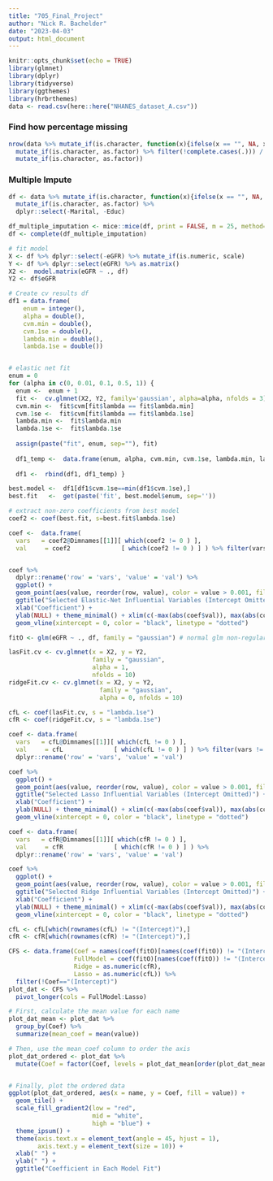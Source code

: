 ```yaml
---
title: "705_Final_Project"
author: "Nick R. Bachelder"
date: "2023-04-03"
output: html_document
---
```


```r
knitr::opts_chunk$set(echo = TRUE)
library(glmnet)
library(dplyr)
library(tidyverse)
library(ggthemes)
library(hrbrthemes)
data <- read.csv(here::here("NHANES_dataset_A.csv"))
```


### Find how percentage missing

```r
nrow(data %>% mutate_if(is.character, function(x){ifelse(x == "", NA, x)}) %>%
  mutate_if(is.character, as.factor) %>% filter(!complete.cases(.))) / nrow(data %>% mutate_if(is.character, function(x){ifelse(x == "", NA, x)}) %>%
  mutate_if(is.character, as.factor))
```

### Multiple Impute

```r
df <- data %>% mutate_if(is.character, function(x){ifelse(x == "", NA, x)}) %>%
  mutate_if(is.character, as.factor) %>%
  dplyr::select(-Marital, -Educ)

df_multiple_imputation <- mice::mice(df, print = FALSE, m = 25, method="pmm", maxit=20)
df <- complete(df_multiple_imputation)
```

```r
# fit model 
X <- df %>% dplyr::select(-eGFR) %>% mutate_if(is.numeric, scale)
Y <- df %>% dplyr::select(eGFR) %>% as.matrix()
X2 <-  model.matrix(eGFR ~ ., df)
Y2 <- df$eGFR

# Create cv results df
df1 = data.frame(
    enum = integer(),
    alpha = double(),
    cvm.min = double(),
    cvm.1se = double(),
    lambda.min = double(),
    lambda.1se = double())


# elastic net fit
enum = 0
for (alpha in c(0, 0.01, 0.1, 0.5, 1)) {
  enum <-  enum + 1
  fit <-  cv.glmnet(X2, Y2, family='gaussian', alpha=alpha, nfolds = 3)
  cvm.min <-  fit$cvm[fit$lambda == fit$lambda.min]
  cvm.1se <-  fit$cvm[fit$lambda == fit$lambda.1se]
  lambda.min <-  fit$lambda.min
  lambda.1se <-  fit$lambda.1se
  
  assign(paste("fit", enum, sep=""), fit)
  
  df1_temp <-  data.frame(enum, alpha, cvm.min, cvm.1se, lambda.min, lambda.1se)
  
  df1 <-  rbind(df1, df1_temp) }

best.model <-  df1[df1$cvm.1se==min(df1$cvm.1se),]
best.fit   <-  get(paste('fit', best.model$enum, sep=''))

# extract non-zero coefficients from best model
coef2 <- coef(best.fit, s=best.fit$lambda.1se)

coef <-  data.frame(
  vars   = coef2@Dimnames[[1]][ which(coef2 != 0 ) ], 
  val     = coef2              [ which(coef2 != 0 ) ] ) %>% filter(vars != '(Intercept)')


coef %>%
  dplyr::rename('row' = 'vars', 'value' = 'val') %>%
  ggplot() +
  geom_point(aes(value, reorder(row, value), color = value > 0.001, fill = value > 0.001), size = 4, shape = 23, show.legend = FALSE) + 
  ggtitle("Selected Elastic-Net Influential Variables (Intercept Omitted)") +
  xlab("Coefficient") +
  ylab(NULL) + theme_minimal() + xlim(c(-max(abs(coef$val)), max(abs(coef$val)) ) ) + 
  geom_vline(xintercept = 0, color = "black", linetype = "dotted")
```





```r
fitO <- glm(eGFR ~ ., df, family = "gaussian") # normal glm non-regularized

lasFit.cv <- cv.glmnet(x = X2, y = Y2, 
                       family = "gaussian", 
                       alpha = 1, 
                       nfolds = 10)
ridgeFit.cv <- cv.glmnet(x = X2, y = Y2, 
                         family = "gaussian", 
                         alpha = 0, nfolds = 10)

cfL <- coef(lasFit.cv, s = "lambda.1se")
cfR <- coef(ridgeFit.cv, s = "lambda.1se")

coef <- data.frame(
  vars   = cfL@Dimnames[[1]][ which(cfL != 0 ) ], 
  val     = cfL              [ which(cfL != 0 ) ] ) %>% filter(vars != '(Intercept)') %>%
  dplyr::rename('row' = 'vars', 'value' = 'val')

coef %>%
  ggplot() +
  geom_point(aes(value, reorder(row, value), color = value > 0.001, fill = value > 0.001), size = 4, shape = 23, show.legend = FALSE) + 
  ggtitle("Selected Lasso Influential Variables (Intercept Omitted)") +
  xlab("Coefficient") +
  ylab(NULL) + theme_minimal() + xlim(c(-max(abs(coef$val)), max(abs(coef$val)) ) ) + 
  geom_vline(xintercept = 0, color = "black", linetype = "dotted")

coef <- data.frame(
  vars   = cfR@Dimnames[[1]][ which(cfR != 0 ) ], 
  val     = cfR              [ which(cfR != 0 ) ] ) %>%
  dplyr::rename('row' = 'vars', 'value' = 'val') 

coef %>%
  ggplot() +
  geom_point(aes(value, reorder(row, value), color = value > 0.001, fill = value > 0.001), size = 4, shape = 23, show.legend = FALSE) + 
  ggtitle("Selected Ridge Influential Variables (Intercept Omitted)") +
  xlab("Coefficient") +
  ylab(NULL) + theme_minimal() + xlim(c(-max(abs(coef$val)), max(abs(coef$val)) ) ) + 
  geom_vline(xintercept = 0, color = "black", linetype = "dotted")

cfL <- cfL[which(rownames(cfL) != "(Intercept)"),]
cfR <- cfR[which(rownames(cfR) != "(Intercept)"),]

CFS <- data.frame(Coef = names(coef(fitO)[names(coef(fitO)) != "(Intercept)"]),
                  FullModel = coef(fitO)[names(coef(fitO)) != "(Intercept)"],
                  Ridge = as.numeric(cfR),
                  Lasso = as.numeric(cfL)) %>%
  filter(!Coef=="(Intercept)")
plot_dat <- CFS %>%
  pivot_longer(cols = FullModel:Lasso) 

# First, calculate the mean value for each name
plot_dat_mean <- plot_dat %>%
  group_by(Coef) %>%
  summarize(mean_coef = mean(value))

# Then, use the mean_coef column to order the axis
plot_dat_ordered <- plot_dat %>%
  mutate(Coef = factor(Coef, levels = plot_dat_mean[order(plot_dat_mean$mean_coef), "Coef"]$Coef))


# Finally, plot the ordered data
ggplot(plot_dat_ordered, aes(x = name, y = Coef, fill = value)) +
  geom_tile() +
  scale_fill_gradient2(low = "red", 
                       mid = "white", 
                       high = "blue") +
  theme_ipsum() +
  theme(axis.text.x = element_text(angle = 45, hjust = 1), 
        axis.text.y = element_text(size = 10)) +
  xlab(" ") +
  ylab(" ") +
  ggtitle("Coefficient in Each Model Fit")
```
